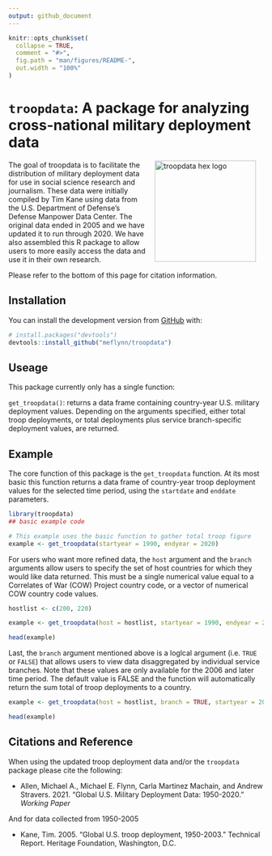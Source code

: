 ```yaml
---
output: github_document
---
```


<!-- README.md is generated from README.Rmd. Please edit that file -->

```r
knitr::opts_chunk$set(
  collapse = TRUE,
  comment = "#>",
  fig.path = "man/figures/README-",
  out.width = "100%"
)
```

# `troopdata`: A package for analyzing cross-national military deployment data

<!-- badges: start -->
<!-- badges: end -->

<img src="man/figures/logo.png" alt="troopdata hex logo" align="right" width="200" style="padding: 0 15px; float: right;"/>


The goal of troopdata is to facilitate the distribution of military deployment data for use in social science research and journalism. These data were initially compiled by Tim Kane using data from the U.S. Department of Defense's Defense Manpower Data Center. The original data ended in 2005 and we have updated it to run through 2020. We have also assembled this R package to allow users to more easily access the data and use it in their own research.

Please refer to the bottom of this page for citation information.



## Installation

You can install the development version from [GitHub](https://github.com/) with:

``` r
# install.packages("devtools")
devtools::install_github("meflynn/troopdata")
```



## Useage

This package currently only has a single function:

`get_troopdata()`: returns a data frame containing country-year U.S. military deployment values. Depending on the arguments specified, either total troop deployments, or total deployments plus service branch-specific deployment values, are returned.



## Example

The core function of this package is the `get_troopdata` function. At its most basic this function returns a data frame of country-year troop deployment values for the selected time period, using the `startdate` and `enddate` parameters.

```r
library(troopdata)
## basic example code

# This example uses the basic function to gather total troop figure
example <- get_troopdata(startyear = 1990, endyear = 2020)

```


For users who want more refined data, the `host` argument and the `branch` arguments allow users to specify the set of host countries for which they would like data returned. This must be a single numerical value equal to a Correlates of War (COW) Project country code, or a vector of numerical COW country code values.

```r

hostlist <- c(200, 220)

example <- get_troopdata(host = hostlist, startyear = 1990, endyear = 2020)

head(example)

```

Last, the `branch` argument mentioned above is a loglcal argument (i.e. `TRUE` or `FALSE`) that allows users to view data disaggregated by individual service branches. Note that these values are only available for the 2006 and later time period. The default value is FALSE and the function will automatically return the sum total of troop deployments to a country. 

```r

example <- get_troopdata(host = hostlist, branch = TRUE, startyear = 2006, endyear = 2020)

head(example)

```


## Citations and Reference

When using the updated troop deployment data and/or the `troopdata` package please cite the following:

- Allen, Michael A., Michael E. Flynn, Carla Martinez Machain, and Andrew Stravers. 2021. "Global U.S. Military Deployment Data: 1950-2020." *Working Paper*

And for data collected from 1950-2005

- Kane, Tim. 2005. "Global U.S. troop deployment, 1950-2003." Technical Report. Heritage Foundation, Washington, D.C.
